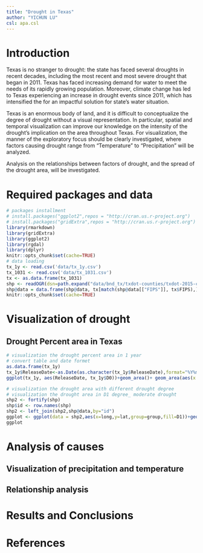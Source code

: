 ```yaml
---
title: "Drought in Texas"
author: "YICHUN LU"
csl: apa.csl
---
```

# Introduction
Texas is no stranger to drought: the state has faced several droughts in recent decades, including the most recent and most severe drought that began in 2011. Texas has faced increasing demand for water to meet the needs of its rapidly growing population. Moreover, climate change has led to Texas experiencing an increase in drought events since 2011, which has intensified the for an impactful solution for state’s water situation. 

Texas is an enormous body of land, and it is difficult to conceptualize the degree of drought without a visual representation. In particular, spatial and temporal visualization can improve our knowledge on the intensity of the drought’s implication on the area throughout Texas. For visualization, the manner of the exploratory focus should be clearly investigated, where factors causing drought range from “Temperature” to “Precipitation” will be analyzed.

Analysis on the relationships between factors of drought, and the spread of the drought area, will be investigated.


# Required packages and data 
```r
# packages installment
# install.packages("ggplot2",repos = "http://cran.us.r-project.org")
# install.packages("gridExtra",repos = "http://cran.us.r-project.org")
library(rmarkdown)
library(gridExtra)
library(ggplot2)
library(rgdal)
library(dplyr)
knitr::opts_chunk$set(cache=TRUE)
# data loading
tx_1y <- read.csv('data/tx_1y.csv')
tx_1031 <- read.csv('data/tx_1031.csv')
tx <- as.data.frame(tx_1031)
shp <- readOGR(dsn=path.expand("data/bnd_tx/txdot-counties/txdot-2015-county-generalized_tx.shp"))
shp@data = data.frame(shp@data, tx[match(shp@data[["FIPS"]], tx$FIPS),])
knitr::opts_chunk$set(cache=TRUE)
```



# Visualization of drought
## Drought Percent area in Texas
```r
# visualization the drought percent area in 1 year
# convert table and date formet 
as.data.frame(tx_1y)
tx_1y$ReleaseDate<-as.Date(as.character(tx_1y$ReleaseDate),format="%Y%m%d");
ggplot(tx_1y, aes(ReleaseDate, tx_1y$D0))+geom_area()+ geom_area(aes(x = ReleaseDate,y=tx_1y$D1), fill='yellow') +geom_area(aes(x = ReleaseDate,y=tx_1y$D2),fill='orange')+geom_area(aes(x = ReleaseDate,y=tx_1y$D3),fill='red') + xlab("Date")+ylab("Percent Area") 
```

```r
# visualization the drought area with different drought degree
# visualization the drought area in D1 degree_ moderate drought
shp2 <- fortify(shp)
shp$id <- row.names(shp)
shp2 <- left_join(shp2,shp@data,by="id")
ggplot <- ggplot(data = shp2,aes(x=long,y=lat,group=group,fill=D1))+geom_polygon() + coord_map() + scale_fill_gradient(low = 'white',high = 'red')
ggplot

```

# Analysis of causes
## Visualization of precipitation and temperature
## Relationship analysis 
# Results and Conclusions
# References

